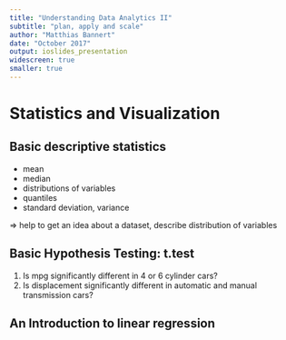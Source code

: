 ```yaml
---
title: "Understanding Data Analytics II"
subtitle: "plan, apply and scale"
author: "Matthias Bannert"
date: "October 2017"
output: ioslides_presentation
widescreen: true
smaller: true
---
```



# Statistics and Visualization


## Basic descriptive statistics

- mean
- median
- distributions of variables
- quantiles
- standard deviation, variance

=> help to get an idea about a dataset, 
describe distribution of variables


## Basic Hypothesis Testing: t.test

1. Is mpg significantly different in 4 or 6 cylinder cars?
2. Is displacement significantly different in automatic and manual transmission cars?

## An Introduction to linear regression

